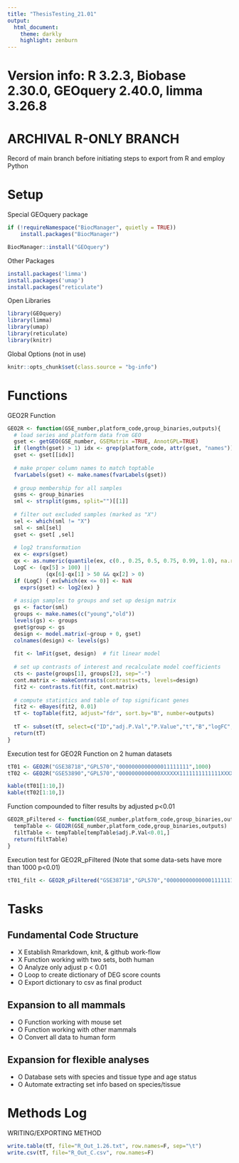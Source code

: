 ---
title: "ThesisTesting_21.01"
output:
  html_document:
    theme: darkly
    highlight: zenburn
---

# Version info: R 3.2.3, Biobase 2.30.0, GEOquery 2.40.0, limma 3.26.8
################################################################
# ARCHIVAL R-ONLY BRANCH
Record of main branch before initiating steps to export from R and employ Python

# Setup

Special GEOquery package
```{r eval=FALSE}
if (!requireNamespace("BiocManager", quietly = TRUE))
    install.packages("BiocManager")

BiocManager::install("GEOquery")
```
Other Packages
```{r eval=FALSE}
install.packages('limma')
install.packages('umap')
install.packages("reticulate")
```
Open Libraries
```{r cache = TRUE, include=FALSE}
library(GEOquery)
library(limma)
library(umap)
library(reticulate)
library(knitr)
```
Global Options (not in use)
```{r eval=FALSE}
knitr::opts_chunk$set(class.source = "bg-info")
```


# Functions
GEO2R Function
```{r cache=TRUE}
GEO2R <- function(GSE_number,platform_code,group_binaries,outputs){
  # load series and platform data from GEO
  gset <- getGEO(GSE_number, GSEMatrix =TRUE, AnnotGPL=TRUE)
  if (length(gset) > 1) idx <- grep(platform_code, attr(gset, "names")) else idx <- 1
  gset <- gset[[idx]]
  
  # make proper column names to match toptable 
  fvarLabels(gset) <- make.names(fvarLabels(gset))
  
  # group membership for all samples
  gsms <- group_binaries
  sml <- strsplit(gsms, split="")[[1]]
  
  # filter out excluded samples (marked as "X")
  sel <- which(sml != "X")
  sml <- sml[sel]
  gset <- gset[ ,sel]
  
  # log2 transformation
  ex <- exprs(gset)
  qx <- as.numeric(quantile(ex, c(0., 0.25, 0.5, 0.75, 0.99, 1.0), na.rm=T))
  LogC <- (qx[5] > 100) ||
            (qx[6]-qx[1] > 50 && qx[2] > 0)
  if (LogC) { ex[which(ex <= 0)] <- NaN
    exprs(gset) <- log2(ex) }
  
  # assign samples to groups and set up design matrix
  gs <- factor(sml)
  groups <- make.names(c("young","old"))
  levels(gs) <- groups
  gset$group <- gs
  design <- model.matrix(~group + 0, gset)
  colnames(design) <- levels(gs)
  
  fit <- lmFit(gset, design)  # fit linear model
  
  # set up contrasts of interest and recalculate model coefficients
  cts <- paste(groups[1], groups[2], sep="-")
  cont.matrix <- makeContrasts(contrasts=cts, levels=design)
  fit2 <- contrasts.fit(fit, cont.matrix)
  
  # compute statistics and table of top significant genes
  fit2 <- eBayes(fit2, 0.01)
  tT <- topTable(fit2, adjust="fdr", sort.by="B", number=outputs)
  
  tT <- subset(tT, select=c("ID","adj.P.Val","P.Value","t","B","logFC","Gene.symbol","Gene.title"))
  return(tT)
}
```
Execution test for GEO2R Function on 2 human datasets
```{r cache=TRUE, message = FALSE, warning=FALSE}
tT01 <- GEO2R("GSE38718","GPL570","0000000000000011111111",1000)
tT02 <- GEO2R("GSE53890","GPL570","0000000000000XXXXXX1111111111111XXXXXXXXX",1000)

kable(tT01[1:10,])
kable(tT02[1:10,])
```

Function compounded to filter results by adjusted p<0.01
```{r}
GEO2R_pFiltered <- function(GSE_number,platform_code,group_binaries,outputs){
  tempTable <- GEO2R(GSE_number,platform_code,group_binaries,outputs)
  filtTable <- tempTable[tempTable$adj.P.Val<0.01,]
  return(filtTable)
}
```

Execution test for GEO2R_pFiltered
(Note that some data-sets have more than 1000 p<0.01)
```{r}
tT01_filt <- GEO2R_pFiltered("GSE38718","GPL570","0000000000000011111111",1000)
```


# Tasks

## Fundamental Code Structure

* X Establish Rmarkdown, knit, & github work-flow
* X Function working with two sets, both human
* O Analyze only adjust p < 0.01
* O Loop to create dictionary of DEG score counts
* O Export dictionary to csv as final product

## Expansion to all mammals

* O Function working with mouse set
* O Function working with other mammals
* O Convert all data to human form

## Expansion for flexible analyses

* O Database sets with species and tissue type and age status
* O Automate extracting set info based on species/tissue

# Methods Log
WRITING/EXPORTING METHOD
```{r eval=FALSE}
write.table(tT, file="R_Out_1.26.txt", row.names=F, sep="\t")
write.csv(tT, file="R_Out_C.csv", row.names=F)
```


